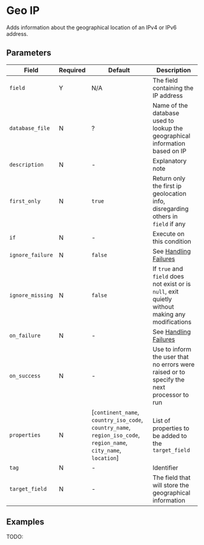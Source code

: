 
# Geo IP

<Synopsis>
Adds information about the geographical location of an IPv4 or IPv6 address.
</Synopsis>

## Parameters

|Field|Required|Default|Description|
|---|---|---|---|
|`field`|Y|N/A|The field containing the IP address|
|`database_file`|N|?|Name of the database used to lookup the geographical information based on IP|
|`description`|N|-|Explanatory note|
|`first_only`|N|`true`|Return only the first ip geolocation info, disregarding others in `field` if any|
|`if`|N|-|Execute on this condition|
|`ignore_failure`|N|`false`|See [Handling Failures](../handling-failures.mdx)|
|`ignore_missing`|N|`false`|If `true` and `field` does not exist or is `null`, exit quietly without making any modifications|
|`on_failure`|N|-|See [Handling Failures](../handling-failures.mdx)|
|`on_success`|N|-|Use to inform the user that no errors were raised or to specify the next processor to run|
|`properties`|N|[`continent_name`, `country_iso_code`, `country_name`, `region_iso_code`, `region_name`, `city_name`, `location`]|List of properties to be added to the `target_field`|
|`tag`|N|-|Identifier|
|`target_field`|N|-|The field that will store the geographical information|

## Examples

TODO:
